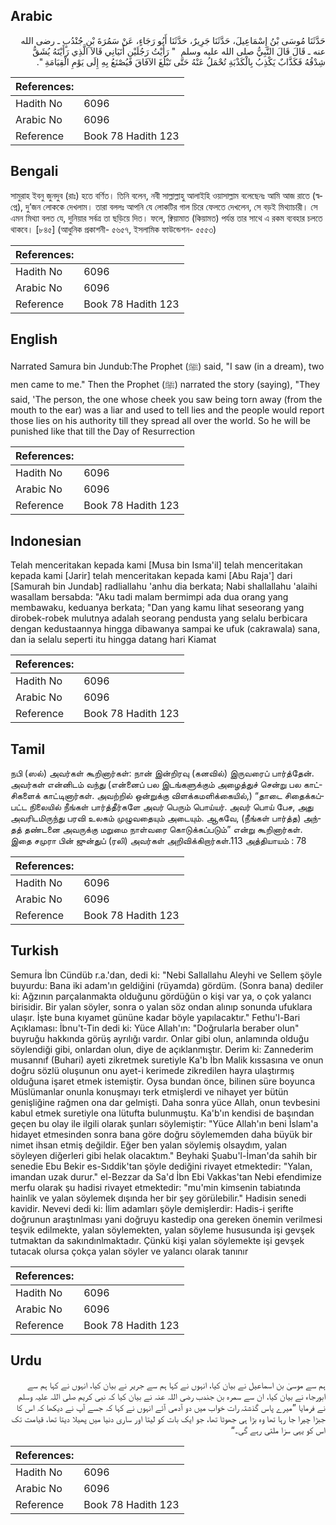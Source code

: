 ## Arabic


<div dir="rtl" lang="ar" style={{fontSize:'larger',backgroundColor:'#f8f9fa',padding:20}}>
حَدَّثَنَا مُوسَى بْنُ إِسْمَاعِيلَ، حَدَّثَنَا جَرِيرٌ، حَدَّثَنَا أَبُو رَجَاءٍ، عَنْ سَمُرَةَ بْنِ جُنْدُبٍ ـ رضى الله عنه ـ قَالَ قَالَ النَّبِيُّ صلى الله عليه وسلم ‏ "‏ رَأَيْتُ رَجُلَيْنِ أَتَيَانِي قَالاَ الَّذِي رَأَيْتَهُ يُشَقُّ شِدْقُهُ فَكَذَّابٌ يَكْذِبُ بِالْكَذْبَةِ تُحْمَلُ عَنْهُ حَتَّى تَبْلُغَ الآفَاقَ فَيُصْنَعُ بِهِ إِلَى يَوْمِ الْقِيَامَةِ ‏"‏‏.‏
</div>
<div style={{backgroundColor:'#f8f9fa',padding:20, marginBottom: 10}}><table> <thead> <tr> <th>References:</th> <th></th> </tr> </thead> <tbody><tr><td>Hadith No</td><td>6096</td></tr><tr><td>Arabic No</td><td>6096</td></tr><tr><td>Reference</td><td>Book 78 Hadith 123</td></tr></tbody></table></div>

## Bengali


<div dir="ltr" lang="bn" style={{fontSize:'larger',backgroundColor:'#f8f9fa',padding:20}}>
সামুরাহ ইবনু জুনদুব (রাঃ) হতে বর্ণিত। তিনি বলেন, নবী সাল্লাল্লাহু আলাইহি ওয়াসাল্লাম বলেছেনঃ আমি আজ রাতে (স্বপ্নে), দু’জন লোককে দেখলাম। তারা বললঃ আপনি যে লোকটির গাল চিরে ফেলতে দেখলেন, সে বড়ই মিথ্যাচারী। সে এমন মিথ্যা বলত যে, দুনিয়ার সর্বত্র তা ছড়িয়ে দিত। ফলে, ক্বিয়ামাত (কিয়ামত) পর্যন্ত তার সাথে এ রকম ব্যবহার চলতে থাকবে। [৮৪৫] (আধুনিক প্রকাশনী- ৫৬৫৭, ইসলামিক ফাউন্ডেশন- ৫৫৫৩)
</div>
<div style={{backgroundColor:'#f8f9fa',padding:20, marginBottom: 10}}><table> <thead> <tr> <th>References:</th> <th></th> </tr> </thead> <tbody><tr><td>Hadith No</td><td>6096</td></tr><tr><td>Arabic No</td><td>6096</td></tr><tr><td>Reference</td><td>Book 78 Hadith 123</td></tr></tbody></table></div>

## English


<div dir="ltr" lang="en" style={{fontSize:'larger',backgroundColor:'#f8f9fa',padding:20}}>
Narrated Samura bin Jundub:The Prophet (ﷺ) said, "I saw (in a dream), two men came to me." Then the Prophet (ﷺ) narrated the story (saying), "They said, 'The person, the one whose cheek you saw being torn away (from the mouth to the ear) was a liar and used to tell lies and the people would report those lies on his authority till they spread all over the world. So he will be punished like that till the Day of Resurrection
</div>
<div style={{backgroundColor:'#f8f9fa',padding:20, marginBottom: 10}}><table> <thead> <tr> <th>References:</th> <th></th> </tr> </thead> <tbody><tr><td>Hadith No</td><td>6096</td></tr><tr><td>Arabic No</td><td>6096</td></tr><tr><td>Reference</td><td>Book 78 Hadith 123</td></tr></tbody></table></div>

## Indonesian


<div dir="ltr" lang="id" style={{fontSize:'larger',backgroundColor:'#f8f9fa',padding:20}}>
Telah menceritakan kepada kami [Musa bin Isma'il] telah menceritakan kepada kami [Jarir] telah menceritakan kepada kami [Abu Raja'] dari [Samurah bin Jundab] radliallahu 'anhu dia berkata; Nabi shallallahu 'alaihi wasallam bersabda: "Aku tadi malam bermimpi ada dua orang yang membawaku, keduanya berkata; "Dan yang kamu lihat seseorang yang dirobek-robek mulutnya adalah seorang pendusta yang selalu berbicara dengan kedustaannya hingga dibawanya sampai ke ufuk (cakrawala) sana, dan ia selalu seperti itu hingga datang hari Kiamat
</div>
<div style={{backgroundColor:'#f8f9fa',padding:20, marginBottom: 10}}><table> <thead> <tr> <th>References:</th> <th></th> </tr> </thead> <tbody><tr><td>Hadith No</td><td>6096</td></tr><tr><td>Arabic No</td><td>6096</td></tr><tr><td>Reference</td><td>Book 78 Hadith 123</td></tr></tbody></table></div>

## Tamil


<div dir="ltr" lang="ta" style={{fontSize:'larger',backgroundColor:'#f8f9fa',padding:20}}>
நபி (ஸல்) அவர்கள் கூறினார்கள்: நான் இன்றிரவு (கனவில்) இருவரைப் பார்த்தேன். அவர்கள் என்னிடம் வந்து (என்னைப் பல இடங்களுக்கும் அழைத்துச் சென்று பல காட்சிகளைக் காட்டினார்கள். அவற்றில் ஒன்றுக்கு விளக்கமளிக்கையில்,) “தாடை சிதைக்கப்பட்ட நிலையில் நீங்கள் பார்த்தீர்களே அவர் பெரும் பொய்யர். அவர் பொய் பேச, அது அவரிடமிருந்து பரவி உலகம் முழுவதையும் அடையும். ஆகவே, (நீங்கள் பார்த்த) அந்தத் தண்டனை அவருக்கு மறுமை நாள்வரை கொடுக்கப்படும்” என்று கூறினார்கள். இதை சமுரா பின் ஜுன்துப் (ரலி) அவர்கள் அறிவிக்கிறார்கள்.113 அத்தியாயம் : 78
</div>
<div style={{backgroundColor:'#f8f9fa',padding:20, marginBottom: 10}}><table> <thead> <tr> <th>References:</th> <th></th> </tr> </thead> <tbody><tr><td>Hadith No</td><td>6096</td></tr><tr><td>Arabic No</td><td>6096</td></tr><tr><td>Reference</td><td>Book 78 Hadith 123</td></tr></tbody></table></div>

## Turkish


<div dir="ltr" lang="tr" style={{fontSize:'larger',backgroundColor:'#f8f9fa',padding:20}}>
Semura İbn Cündüb r.a.'dan, dedi ki: "Nebi Sallallahu Aleyhi ve Sellem şöyle buyurdu: Bana iki adam'ın geldiğini (rüyamda) gördüm. (Sonra bana) dediler ki: Ağzının parçalanmakta olduğunu gördüğün o kişi var ya, o çok yalancı birisidir. Bir yalan söyler, sonra o yalan söz ondan alınıp sonunda ufuklara ulaşır. İşte buna kıyamet gününe kadar böyle yapılacaktır." Fethu'l-Bari Açıklaması: İbnu't-Tin dedi ki: Yüce Allah'ın: "Doğrularla beraber olun" buyruğu hakkında görüş ayrılığı vardır. Onlar gibi olun, anlamında olduğu söylendiği gibi, onlardan olun, diye de açıklanmıştır. Derim ki: Zannederim musannıf (Buhari) ayeti zikretmek suretiyle Ka'b İbn Malik kıssasına ve onun doğru sözlü oluşunun onu ayet-i kerimede zikredilen hayra ulaştırmış olduğuna işaret etmek istemiştir. Oysa bundan önce, bilinen süre boyunca Müslümanlar onunla konuşmayı terk etmişlerdi ve nihayet yer bütün genişliğine rağmen ona dar gelmişti. Daha sonra yüce Allah, onun tevbesini kabul etmek suretiyle ona lütufta bulunmuştu. Ka'b'ın kendisi de başından geçen bu olay ile ilgili olarak şunları söylemiştir: "Yüce Allah'ın beni İslam'a hidayet etmesinden sonra bana göre doğru söylememden daha büyük bir nimet ihsan etmiş değildir. Eğer ben yalan söylemiş olsaydım, yalan söyleyen diğerleri gibi helak olacaktım." Beyhaki Şuabu'l-İman'da sahih bir senedie Ebu Bekir es-Sıddik'tan şöyle dediğini rivayet etmektedir: "Yalan, imandan uzak durur." el-Bezzar da Sa'd İbn Ebi Vakkas'tan Nebi efendimize merfu olarak şu hadisi rivayet etmektedir: "mu'min kimsenin tabiatında hainlik ve yalan söylemek dışında her bir şey görülebilir." Hadisin senedi kavidir. Nevevi dedi ki: İlim adamları şöyle demişlerdir: Hadis-i şerifte doğrunun araştınlması yani doğruyu kastedip ona gereken önemin verilmesi teşvik edilmekte, yalan söylemekten, yalan söyleme hususunda işi gevşek tutmaktan da sakındınlmaktadır. Çünkü kişi yalan söylemekte işi gevşek tutacak olursa çokça yalan söyler ve yalancı olarak tanınır
</div>
<div style={{backgroundColor:'#f8f9fa',padding:20, marginBottom: 10}}><table> <thead> <tr> <th>References:</th> <th></th> </tr> </thead> <tbody><tr><td>Hadith No</td><td>6096</td></tr><tr><td>Arabic No</td><td>6096</td></tr><tr><td>Reference</td><td>Book 78 Hadith 123</td></tr></tbody></table></div>

## Urdu


<div dir="rtl" lang="ur" style={{fontSize:'larger',backgroundColor:'#f8f9fa',padding:20}}>
ہم سے موسیٰ بن اسماعیل نے بیان کیا، انہوں نے کہا ہم سے جریر نے بیان کیا، انہوں نے کہا ہم سے ابورجاء نے بیان کیا، ان سے سمرہ بن جندب رضی اللہ عنہ نے بیان کیا کہ نبی کریم صلی اللہ علیہ وسلم نے فرمایا ”میرے پاس گذشتہ رات خواب میں دو آدمی آئے انہوں نے کہا کہ جسے آپ نے دیکھا کہ اس کا جبڑا چیرا جا رہا تھا وہ بڑا ہی جھوٹا تھا، جو ایک بات کو لیتا اور ساری دنیا میں پھیلا دیتا تھا، قیامت تک اس کو یہی سزا ملتی رہے گی۔“
</div>
<div style={{backgroundColor:'#f8f9fa',padding:20, marginBottom: 10}}><table> <thead> <tr> <th>References:</th> <th></th> </tr> </thead> <tbody><tr><td>Hadith No</td><td>6096</td></tr><tr><td>Arabic No</td><td>6096</td></tr><tr><td>Reference</td><td>Book 78 Hadith 123</td></tr></tbody></table></div>